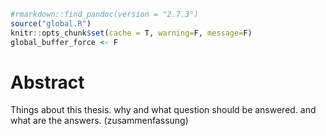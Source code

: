 ```r
#rmarkdown::find_pandoc(version = "2.7.3")
source("global.R")
knitr::opts_chunk$set(cache = T, warning=F, message=F)
global_buffer_force <- F
```


# Abstract

Things about this thesis. why and what question should be answered. and what are the answers. (zusammenfassung)

